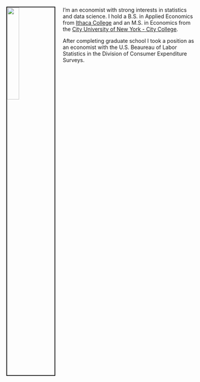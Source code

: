 <link rel="stylesheet" href="styles.css" type="text/css">

<img src="images/arcenis.jpeg" style="width:25%; border:2px solid; margin-right: 20px" align="left">

I'm an economist with strong interests in statistics and data science. I hold a B.S. in Applied Economics from <a href="https://www.ithaca.edu" target="_blank">Ithaca College</a> and an M.S. in Economics from the <a href="https://www.ccny.cuny.edu/" target="_blank">City University of New York - City College</a>.

After completing graduate school I took a position as an economist with the U.S. Beaureau of Labor Statistics in the Division of Consumer Expenditure Surveys.